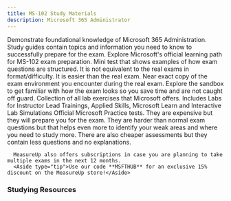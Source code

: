 ```yaml
---
title: MS-102 Study Materials
description: Microsoft 365 Administrator
---
```


<LinkCard title="Explore additional resources below!" href="#studying-resources" />

<Card title="Get Started" icon="star"> 
  <LinkCard title="Exam MS-102: Microsoft 365 Administrator" href="https://learn.microsoft.com/en-us/credentials/certifications/m365-administrator-expert/?WT.mc_id=studentamb_165290" target="_blank"/>
    Demonstrate foundational knowledge of Microsoft 365 Administration.
  <LinkCard title="MS-102 Study Guide" href="https://learn.microsoft.com/credentials/certifications/resources/study-guides/ms-102t00?WT.mc_id=studentamb_165290" target="_blank"/>
    Study guides contain topics and information you need to know to successfully prepare for the exam.
  <LinkCard title="Microsoft Learn" href="https://learn.microsoft.com/en-us/training/courses/ms-102t00?WT.mc_id=studentamb_165290" target="_blank"/>
    Explore Microsoft's official learning path for MS-102 exam preparation.
  <LinkCard title="Practice Assessment" href="https://learn.microsoft.com/credentials/certifications/exams/ms-102/practice/assessment?assessment-type=practice&assessmentId=75&WT.mc_id=studentamb_165290" target="_blank"/>
      Mini test that shows examples of how exam questions are structured. It is not equivalent to the real exams in format/difficulty. It is easier than the real exam.
  <LinkCard title="Exam Sandbox" href="https://aka.ms/examdemo" target="_blank"/>
      Near exact copy of the exam environment you encounter during the real exam. Explore the sandbox to get familiar with how the exam looks so you save time and are not caught off guard.
  <LinkCard title="Exam Labs" href="https://github.com/MicrosoftLearning/MS-102T00-Microsoft-365-Administrator-Essentials/tree/master/Instructions/Labs" target="_blank"/>
      Collection of all lab exercises that Microsoft offers. Includes Labs for Instructor Lead Trainings, Applied Skills, Microsoft Learn and Interactive Lab Simulations
</Card>

<Card title="MeasureUp Practice Tests" icon="open-book"> 
<CardGrid>
  <LinkCard title="MeasureUp Assessment" href="https://www.measureup.com/ms-102-assessment.html#u44" target="_blank"/>
  <LinkCard title="MeasureUp Practice Test" href="https://www.measureup.com/practice-test-ms-102-microsoft-365-administrator-exam.html#u44" target="_blank"/>
</CardGrid>
  <LinkCard title="MeasureUp Subscriptions" href="https://www.measureup.com/subscription-plans-for-individuals#u44" target="_blank"/>
      Official Microsoft Practice tests. They are expensive but they will prepare you for the exam. They are harder than normal exam questions but that helps 
      even more to identify your weak areas and where you need to study more. There are also cheaper assessments but they contain less questions and no explanations.

      MeasureUp also offers subscriptions in case you are planning to take multiple exams in the next 12 months. 
      <Aside type="tip">Use our code **MSFTHUB** for an exclusive 15% discount on the MeasureUp store!</Aside>
</Card>

### Studying Resources

<Tabs>

  <TabItem label="Text">
    <CardGrid>
      <LinkCard title="Microsoft Learn" href="https://learn.microsoft.com/training/courses/ms-102t00?WT.mc_id=studentamb_165290" target="_blank"/>
    </CardGrid>
  </TabItem>

  <TabItem label="Videos">
    <CardGrid>
    </CardGrid>
  </TabItem>

  <TabItem label="Paid">
    <CardGrid>
      <LinkCard title="John Christopher" href="https://www.udemy.com/course/ms100course" target="_blank"/>
    </CardGrid>
  </TabItem>

  <TabItem label="Tests">
    <CardGrid>
      <LinkCard title="Microsoft Learn Practice Assessment" href="https://learn.microsoft.com/en-us/credentials/certifications/exams/md-102/practice/assessment?assessment-type=practice&assessmentId=76&WT.mc_id=studentamb_165290" target="_blank"/>
      <LinkCard title="MeasureUp Practice Test" href="https://www.measureup.com/practice-test-ms-102-microsoft-365-administrator-exam.html#u44" target="_blank"/>
      <LinkCard title="MeasureUp Assessment" href="https://www.measureup.com/ms-102-assessment.html#u44" target="_blank"/>
      <LinkCard title="Whizlab Practice Tests" href="https://www.whizlabs.com/ms-102-exam-microsoft-365-administrator/" target="_blank"/>
    </CardGrid>
  </TabItem>

  <TabItem label="Misc">
    <CardGrid>
      <LinkCard title="Microsoft 365 E5 Developer Tenant" href="https://developer.microsoft.com/en-us/microsoft-365/dev-program?WT.mc_id=studentamb_165290" target="_blank"/>
    </CardGrid>
  </TabItem>
</Tabs>
